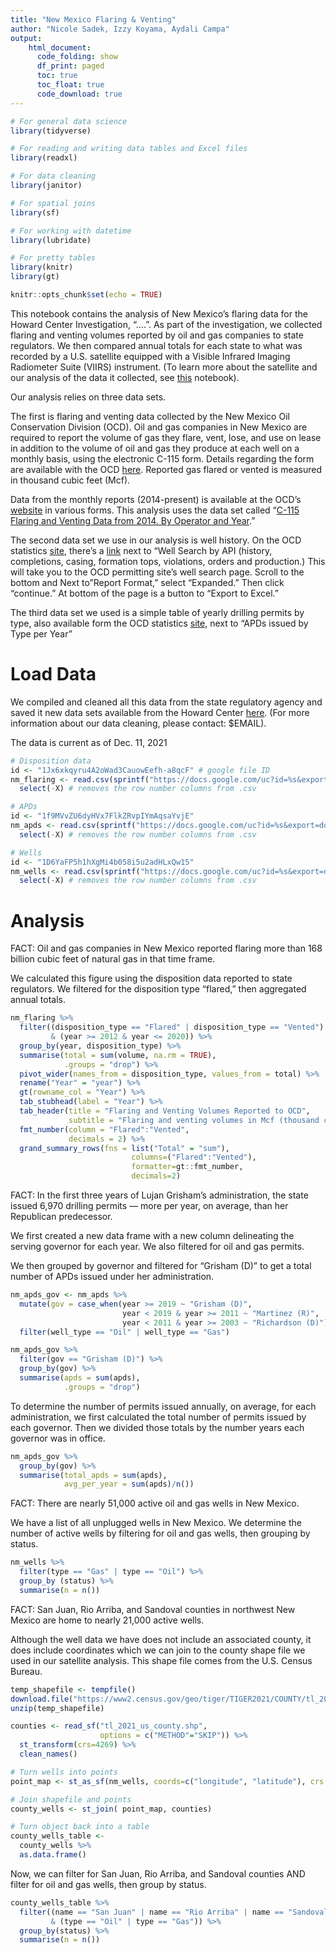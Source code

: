 ```yaml
---
title: "New Mexico Flaring & Venting"
author: "Nicole Sadek, Izzy Koyama, Aydali Campa"
output:
    html_document:
      code_folding: show
      df_print: paged
      toc: true
      toc_float: true
      code_download: true
---
```



```r

# For general data science
library(tidyverse)

# For reading and writing data tables and Excel files
library(readxl)

# For data cleaning
library(janitor)

# For spatial joins
library(sf)

# For working with datetime
library(lubridate)

# For pretty tables
library(knitr)
library(gt)

knitr::opts_chunk$set(echo = TRUE)

```


This notebook contains the analysis of New Mexico's flaring data for the Howard Center Investigation, "....". As part of the investigation, we collected flaring and venting volumes reported by oil and gas companies to state regulators. We then compared annual totals for each state to what was recorded by a U.S. satellite equipped with a Visible Infrared Imaging Radiometer Suite (VIIRS) instrument. (To learn more about the satellite and our analysis of the data it collected, see [this](....) notebook). 

Our analysis relies on three data sets. 

The first is flaring and venting data collected by the New Mexico Oil Conservation Division (OCD). Oil and gas companies in New Mexico are required to report the volume of gas they flare, vent, lose, and use on lease in addition to the volume of oil and gas they produce at each well on a monthly basis, using the electronic C-115 form. Details regarding the form are available with the OCD [here](https://www.emnrd.nm.gov/ocd/wp-content/uploads/sites/6/C115_Instructions2019.pdf). Reported gas flared or vented is measured in thousand cubic feet (Mcf).

Data from the monthly reports (2014-present) is available at the OCD's [website](https://www.emnrd.nm.gov/ocd/ocd-data/statistics/) in various forms. This analysis uses the data set called "[C-115 Flaring and Venting Data from 2014. By Operator and Year](https://www.emnrd.nm.gov/wp-content/uploads/Copy-of-C-115-Non-Transported-Product-Disposition-By-Operator-VF-Gas-2021-0609.xlsx)."

The second data set we use in our analysis is well history. On the OCD statistics [site](https://www.emnrd.nm.gov/ocd/ocd-data/statistics/), there's a [link](https://wwwapps.emnrd.state.nm.us/ocd/ocdpermitting/Data/Wells.aspx) next to "Well Search by API (history, completions, casing, formation tops, violations, orders and production.) This will take you to the OCD permitting site's well search page. Scroll to the bottom and Next to "Report Format," select "Expanded." Then click "continue." At bottom of the page is a button to "Export to Excel."

The third data set we used is a simple table of yearly drilling permits by type, also available form the OCD statistics [site](https://www.emnrd.nm.gov/ocd/ocd-data/statistics/), next to "APDs issued by Type per Year" 

# Load Data

We compiled and cleaned all this data from the state regulatory agency and saved it new data sets available from the Howard Center [here](). (For more information about our data cleaning, please contact: $EMAIL). 

The data is current as of Dec. 11, 2021

```r

# Disposition data
id <- "1Jx6xkqyru4A2oWad3CauowEefh-a8qcF" # google file ID
nm_flaring <- read.csv(sprintf("https://docs.google.com/uc?id=%s&export=download", id)) %>%
  select(-X) # removes the row number columns from .csv

# APDs
id <- "1f9MVvZU6dyHVx7FlkZRvpIYmAqsaYvjE"
nm_apds <- read.csv(sprintf("https://docs.google.com/uc?id=%s&export=download", id)) %>%
  select(-X) # removes the row number columns from .csv

# Wells
id <- "1D6YaFP5h1hXgMi4b058i5u2adHLxQw15"
nm_wells <- read.csv(sprintf("https://docs.google.com/uc?id=%s&export=download", id)) %>%
  select(-X) # removes the row number columns from .csv

```

# Analysis

FACT: Oil and gas companies in New Mexico reported flaring more than 168 billion cubic feet of natural gas in that time frame.

We calculated this figure using the disposition data reported to state regulators. We filtered for the disposition type "flared," then aggregated annual totals.  

```r

nm_flaring %>%
  filter((disposition_type == "Flared" | disposition_type == "Vented")
         & (year >= 2012 & year <= 2020)) %>%
  group_by(year, disposition_type) %>%
  summarise(total = sum(volume, na.rm = TRUE),
            .groups = "drop") %>%
  pivot_wider(names_from = disposition_type, values_from = total) %>%
  rename("Year" = "year") %>%
  gt(rowname_col = "Year") %>%
  tab_stubhead(label = "Year") %>%
  tab_header(title = "Flaring and Venting Volumes Reported to OCD",
             subtitle = "Flaring and venting volumes in Mcf (thousand cubic feet)") %>%
  fmt_number(column = "Flared":"Vented",
             decimals = 2) %>%
  grand_summary_rows(fns = list("Total" = "sum"), 
                           columns=("Flared":"Vented"), 
                           formatter=gt::fmt_number, 
                           decimals=2)


```

FACT: In the first three years of Lujan Grisham’s administration, the state issued 6,970 drilling permits — more per year, on average, than her Republican predecessor. 

We first created a new data frame with a new column delineating the serving governor for each year. We also filtered for oil and gas permits. 

We then grouped by governor and filtered for "Grisham (D)" to get a total number of APDs issued under her administration. 

```r

nm_apds_gov <- nm_apds %>%
  mutate(gov = case_when(year >= 2019 ~ "Grisham (D)",
                         year < 2019 & year >= 2011 ~ "Martinez (R)",
                         year < 2011 & year >= 2003 ~ "Richardson (D)")) %>%
  filter(well_type == "Oil" | well_type == "Gas")

nm_apds_gov %>%
  filter(gov == "Grisham (D)") %>%
  group_by(gov) %>%
  summarise(apds = sum(apds),
            .groups = "drop")

```

To determine the number of permits issued annually, on average, for each administration, we first calculated the total number of permits issued by each governor. Then we divided those totals by the number years each governor was in office. 

```r

nm_apds_gov %>%
  group_by(gov) %>%
  summarise(total_apds = sum(apds),
            avg_per_year = sum(apds)/n())

```

FACT: There are nearly 51,000 active oil and gas wells in New Mexico. 

We have a list of all unplugged wells in New Mexico. We determine the number of active wells by filtering for oil and gas wells, then grouping by  status. 

```r

nm_wells %>%
  filter(type == "Gas" | type == "Oil") %>%
  group_by (status) %>%
  summarise(n = n())

```

FACT: San Juan, Rio Arriba, and Sandoval counties in northwest New Mexico are home to nearly 21,000 active wells. 

Although the well data we have does not include an associated county, it does include coordinates which we can join to the county shape file we used in our satellite analysis. This shape file comes from the U.S. Census Bureau.  

```r

temp_shapefile <- tempfile()
download.file("https://www2.census.gov/geo/tiger/TIGER2021/COUNTY/tl_2021_us_county.zip", temp_shapefile)
unzip(temp_shapefile)

counties <- read_sf("tl_2021_us_county.shp", 
                    options = c("METHOD"="SKIP")) %>%  
  st_transform(crs=4269) %>%
  clean_names()

# Turn wells into points
point_map <- st_as_sf(nm_wells, coords=c("longitude", "latitude"), crs = 4269)

# Join shapefile and points
county_wells <- st_join( point_map, counties)

# Turn object back into a table
county_wells_table <- 
  county_wells %>%
  as.data.frame()

```

Now, we can filter for San Juan, Rio Arriba, and Sandoval counties AND filter for oil and gas wells, then group by status. 

``` r


county_wells_table %>%
  filter((name == "San Juan" | name == "Rio Arriba" | name == "Sandoval") 
         & (type == "Oil" | type == "Gas")) %>%
  group_by(status) %>%
  summarise(n = n())

```
